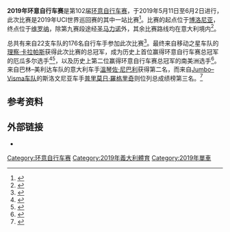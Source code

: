 {{NoteTA|G1=Sports|1=zh-hans:环意自行车赛;zh-hant:環義自行車賽;zh-hk:環義單車賽;zh-tw:環義自由車賽;}}
{{Infobox cycling race report
| name               = 2019年环意自行车赛
| series             = 2019年UCI世界巡回赛
| race_no            = 23
| season_no          = 38
| image              = [[File:Giro_d'_Italia_(Stage_19)_leading_group_and_winner_of_the_Stage_19_Esteban_Chavez_(Mitchelton-Scott).jpg|200px]]
| image_caption      = 第十九赛段
| image_alt          =
| image_size         = 400
| date               = 5月11日至6月2日
| stages             = 21
| distance           = 3546.8
| unit               = km
| time               = 90小时1分47秒
| speed              =
| first              = [[理察·卡拉帕斯|理察·卡拉帕斯]]
| first_nat          = ECU
| first_team         = [[移动之星车队|移动之星车队]]
| first_color        = pink
| second             = [[溫琴佐·尼巴利|溫琴佐·尼巴利]]
| second_nat         = ITA
| second_team        = [[巴林–麥拉倫車隊|巴林–美利达车队]]
| third              = [[普里莫日·羅格里奇|普里莫日·羅格里奇]]
| third_nat          = SLO
| third_team         = [[Jumbo–Visma车队|Jumbo–Visma车队]]
| points             = [[Pascal_Ackermann|Pascal Ackermann]]
| points_nat         = GER
| points_team        = [[Bora–Hansgrohe|Bora–Hansgrohe]]
| points_color       = violet
| mountains          = [[Giulio_Ciccone|Giulio Ciccone]]
| mountains_nat      = ITA
| mountains_team     = [[崔克车队|崔克车队]]
| mountains_color    = blue
| youth              = [[Miguel_Ángel_López_(cyclist)|Miguel Ángel López]]
| youth_nat          = COL
| youth_team         = [[阿斯塔纳车队|阿斯塔纳车队]]
| youth_color        = white
| sprints            = [[Fausto_Masnada|Fausto Masnada]]
| sprints_nat        = ITA
| sprints_team       = [[Androni_Giocattoli–Sidermec|Androni Giocattoli–Sidermec]]
| combativity        = [[Fausto_Masnada|Fausto Masnada]]
| combativity_nat    = ITA
| combativity_team   = [[Androni_Giocattoli–Sidermec|Androni Giocattoli–Sidermec]]
| team               = [[移动之星车队|移动之星车队]]
| teampoints         = 
| previous           = [[2018年环意自行车赛|2018]]
| next               = [[2020年环意自行车赛|2020]]
}}
'''2019年环意自行车赛'''是第102届[[环意自行车赛|环意自行车赛]]，于2019年5月11日至6月2日进行，此次比赛是2019年UCI世界巡回赛的其中一站比赛<ref>{{cite news|url=http://www.cyclingnews.com/news/uci-reveal-worldtour-calendar-for-2019/|title=UCI reveal WorldTour calendar for 2019|work=Cycling News|date=2018-06-15|accessdate=2018-12-20|archiveurl=https://web.archive.org/web/20200913120245/http://www.cyclingnews.com/news/uci-reveal-worldtour-calendar-for-2019/|archivedate=2020-09-13|dead-url=no}}</ref>。比赛的起点位于[[博洛尼亚|博洛尼亚]]，终点位于[[维罗纳|维罗纳]]，除第九赛段途经[[圣马力诺|圣马力诺]]外，其余比赛路线均在意大利境内<ref name="CW1">{{cite news|url=https://www.cyclingweekly.com/news/racing/giro-ditalia/giro-ditalia-route-192184|title=Giro d'Italia 2019 route: Seven summit finishes and three individual time trials in all-Italian route|work=Cycling Weekly|first1=Gregor|last1=Brown|first2=Alex|last2=Ballinger|date=2018-10-31|accessdate=2018-12-20|archiveurl=https://web.archive.org/web/20181220230320/https://www.cyclingweekly.com/news/racing/giro-ditalia/giro-ditalia-route-192184|archivedate=2018-12-20|dead-url=no}}</ref>。

总共有来自22支车队的176名自行车手参加此次比赛<ref>{{cite web|url=https://www.telegraph.co.uk/cycling/2019/05/10/giro-ditalia-2019-predictions-six-riders-think-may-win/|title=Giro d'Italia 2019 predictions: Who are the six riders we think may win?|publisher=The Telegraph|date=2019-05-10|accessdate=2020-09-28|archiveurl=https://web.archive.org/web/20190510063421/https://www.telegraph.co.uk/cycling/2019/05/10/giro-ditalia-2019-predictions-six-riders-think-may-win/|archivedate=2019-05-10|dead-url=no}}</ref>。最终来自移动之星车队的[[理察·卡拉帕斯|理察·卡拉帕斯]]获得此次比赛的总冠军，成为历史上首位赢得环意自行车赛总冠军的厄瓜多尔选手<ref name="AP NEWS">{{cite news |title=Carapaz wins Giro d'Italia, Haga clinches final stage |url=https://apnews.com/f6abfd83f2ff46e893f8f758aa3ae465 |accessdate=2019-06-02 |work=AP NEWS |date=2019-06-02 |archiveurl=https://web.archive.org/web/20190602213511/https://apnews.com/f6abfd83f2ff46e893f8f758aa3ae465 |archivedate=2019-06-02 |dead-url=no }}</ref><ref>{{cite web |url=https://www.bbc.co.uk/sport/cycling/48489871 |title=Giro d'Italia: Richard Carapaz becomes the first Ecuadorian and to win the Giro d'Italia |work=[[BBC体育|BBC Sport]] |date=2019-06-02 |accessdate=2019-06-02 |archiveurl=https://web.archive.org/web/20190603130423/https://www.bbc.co.uk/sport/cycling/48489871 |archivedate=2019-06-03 |dead-url=no }}</ref>，以及历史上第二位赢得环意自行车赛总冠军的南美洲选手<ref>{{cite web|url=https://www.france24.com/en/20190602-carapaz-triumphs-giro-italia-cycling-ecuador-nibali|title=Carapaz triumphs in Giro d'Italia, first Ecuadorian to win a Grand Tour|publisher=France 24|date=2019-06-02|accessdate=2020-09-28|archiveurl=https://web.archive.org/web/20200927001627/https://www.france24.com/en/20190602-carapaz-triumphs-giro-italia-cycling-ecuador-nibali|archivedate=2020-09-27|dead-url=no}}</ref>。来自巴林–美利达车队的意大利车手[[溫琴佐·尼巴利|溫琴佐·尼巴利]]获得第二名，而来自[[Jumbo–Visma车队|Jumbo–Visma车队]]的斯洛文尼亚车手[[普里莫日·羅格里奇|普里莫日·羅格里奇]]则位列总成绩榜第三名。<ref>{{cite news |last1=Ostanek |first1=Daniel |title=Richard Carapaz wins the 2019 Giro d'Italia |url=https://www.cyclingnews.com/races/giro-ditalia-2019/stage-21/results/ |accessdate=2019-06-02 |work=cyclingnews.com |date=2019-06-02 |archiveurl=https://web.archive.org/web/20200906182600/https://www.cyclingnews.com/races/giro-ditalia-2019/stage-21/results/ |archivedate=2020-09-06 |dead-url=no }}</ref>

==参考资料==
{{reflist}}

==外部链接==
{{Commons category|Giro d'Italia 2019}}
* {{Official website|www.giroditalia.it}}

{{环意自行车赛}}

[[Category:环意自行车赛|Category:环意自行车赛]]
[[Category:2019年義大利體育|Category:2019年義大利體育]]
[[Category:2019年單車|Category:2019年單車]]